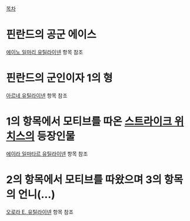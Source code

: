 [[목차]]

= 핀란드의 공군 에이스 =

[[에이노 일마리 유틸라이넨]] 항목 참조

= 핀란드의 군인이자 1의 형 =

[[아르네 유틸라이넨]] 항목 참조

= 1의 항목에서 모티브를 따온 [[스트라이크 위치스]]의 등장인물 =

[[에이라 일마타르 유틸라이넨]] 항목 참조

= 2의 항목에서 모티브를 따왔으며 3의 항목의 언니(…) =

[[오로라 E. 유틸라이넨]] 항목 참조
